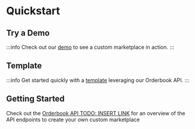 # Quickstart

## Try a Demo
:::info
Check out our [demo](https://lucky-pond-0796.on.fleek.co/) to see a custom marketplace in action.
:::


## Template
:::info
Get started quickly with a [template](https://github.com/moskalyk/aviator-custom-marketplace) leveraging our Orderbook API.
:::




## Getting Started

Check out the [Orderbook API TODO: INSERT LINK](https://test.com) for an overview of the API endpoints to create your own custom marketplace